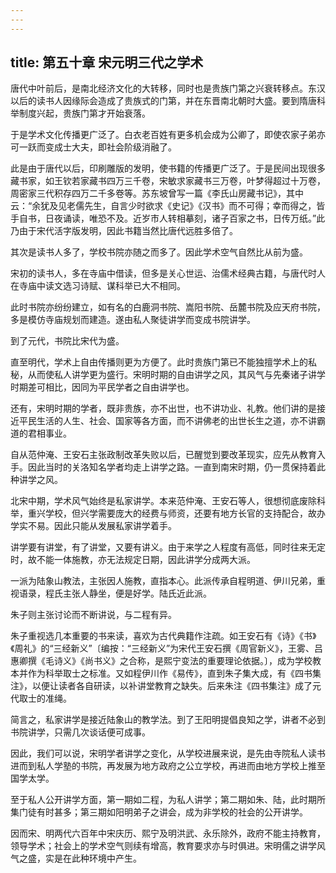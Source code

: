 ```yaml
---
---
---
```

title: 第五十章 宋元明三代之学术
---



唐代中叶前后，是南北经济文化的大转移，同时也是贵族门第之兴衰转移点。东汉以后的读书人因缘际会造成了贵族式的门第，并在东晋南北朝时大盛。要到隋唐科举制度兴起，贵族门第才开始衰落。

于是学术文化传播更广泛了。白衣老百姓有更多机会成为公卿了，即使农家子弟亦可一跃而变成士大夫，即社会阶级消融了。

此是由于唐代以后，印刷雕版的发明，使书籍的传播更广泛了。于是民间出现很多藏书家，如王钦若家藏书四万三千卷，宋敏求家藏书三万卷，叶梦得超过十万卷，周密家三代积存四万二千多卷等。苏东坡曾写一篇《李氏山房藏书记》，其中云：“余犹及见老儒先生，自言少时欲求《史记》《汉书》而不可得；幸而得之，皆手自书，日夜诵读，唯恐不及。近岁市人转相摹刻，诸子百家之书，日传万纸。”此乃由于宋代活字版发明，因此书籍当然比唐代远胜多倍了。

其次是读书人多了，学校书院亦随之而多了。因此学术空气自然比从前为盛。

宋初的读书人，多在寺庙中借读，但多是关心世运、治儒术经典古籍，与唐代时人在寺庙中读文选习诗赋、谋科举已大不相同。

此时书院亦纷纷建立，如有名的白鹿洞书院、嵩阳书院、岳麓书院及应天府书院，多是模仿寺庙规划而建造。遂由私人聚徒讲学而变成书院讲学。

到了元代，书院比宋代为盛。

直至明代，学术上自由传播则更为方便了。此时贵族门第已不能独擅学术上的私秘，从而使私人讲学更为盛行。宋明时期的自由讲学之风，其风气与先秦诸子讲学时期差可相比，因同为平民学者之自由讲学也。

还有，宋明时期的学者，既非贵族，亦不出世，也不讲功业、礼教。他们讲的是接近平民生活的人生、社会、国家等各方面，而不讲佛老的出世长生之道，亦不讲霸道的君相事业。

自从范仲淹、王安石主张政制改革失败以后，已醒觉到要改革现实，应先从教育入手。因此当时的关洛知名学者均走上讲学之路。一直到南宋时期，仍一贯保持着此种讲学之风。

北宋中期，学术风气始终是私家讲学。本来范仲淹、王安石等人，很想彻底废除科举，重兴学校，但兴学需要庞大的经费与师资，还要有地方长官的支持配合，故办学实不易。因此只能从发展私家讲学着手。

讲学要有讲堂，有了讲堂，又要有讲义。由于来学之人程度有高低，同时往来无定时，故不能一体施教，亦无法规定日期，因此讲学分成两大派。

一派为陆象山教法，主张因人施教，直指本心。此派传承自程明道、伊川兄弟，重视语录，程氏主张人静坐，便是好学。陆氏近此派。

朱子则主张讨论而不断讲说，与二程有异。

朱子重视选几本重要的书来读，喜欢为古代典籍作注疏。如王安石有《诗》《书》《周礼》的“三经新义”〔编按：“三经新义”为宋代王安石撰《周官新义》，王雾、吕惠卿撰《毛诗义》《尚书义》之合称，是熙宁变法的重要理论依据。〕，成为学校教本并作为科举取士之标准。又如程伊川作《易传》，直到朱子集大成，有《四书集注》，以便让读者各自研读，以补讲堂教育之缺失。后来朱注《四书集注》成了元代取士的准绳。

简言之，私家讲学是接近陆象山的教学法。到了王阳明提倡良知之学，讲者不必到书院讲学，只需几次谈话便可成事。

因此，我们可以说，宋明学者讲学之变化，从学校进展来说，是先由寺院私人读书进而到私人学塾的书院，再发展为地方政府之公立学校，再进而由地方学校上推至国学太学。

至于私人公开讲学方面，第一期如二程，为私人讲学；第二期如朱、陆，此时期所集门徒有时甚多；第三期如阳明弟子之讲会，成为非学校的社会的公开讲学。

因而宋、明两代六百年中宋庆历、熙宁及明洪武、永乐除外，政府不能主持教育，领导学术；社会上的学术空气则续有增高，教育要求亦与时俱进。宋明儒之讲学风气之盛，实是在此种环境中产生。
